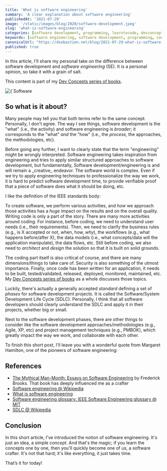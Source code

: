 ```yaml
---
title: 'What is software engineering'
summary: 'A clear explanation about software engineering'
publishedAt: '2021-07-29'
image: '/static/images/blog/2020/software-development.jpeg'
slug: 'what-is-software-engineering'
categories: [software development, programming, learntocode, devconcepts]
keywords: [software engineering, software development, programming, coding]
canonicalUrl: "https://dsebastien.net/blog/2021-07-29-what-is-software-engineering"
published: true
---
```


In this article, I'll share my personal take on the difference between software development and *software engineering* (SE). It is a personal opinion, so take it with a grain of salt.

This content is part of my <a href="https://dev-concepts.dev" rel="noopener">Dev Concepts series of books</a>.

<BlogPostCenteredContent>
  <Image
    alt={`Software development`}
    src={`/static/images/blog/2020/software-development.jpeg`}
    width={1950}
    height={1300}
    priority
  />
</BlogPostCenteredContent>

## So what is it about?

Many people may tell you that both terms refer to the same concept. Personally, I don't agree. The way I see things, software development is the "what" (i.e., the activity) and software engineering is _broader_; it corresponds to the "what" _and_ the "how" (i.e., the _process_, the approaches, the methodologies, etc).

<BlogPostNote>
  Before going any further, I want to clearly state that the term "engineering" might be wrongly interpreted. Software engineering takes inspiration from engineering and tries to apply similar structured approaches to software development, but fundamentally, Software development/engineering is and will remain a _creative_ endeavor. The software world is complex. Even if we try to apply engineering techniques to professionalize the way we work, it is hard to predict software development time, to provide verifiable proof that a piece of software does what it should be doing, etc.
</BlogPostNote>

I like the definition of the IEEE standards body:

<BlogPostQuote quote="Software engineering is the application of a systematic, disciplined, quantifiable approach to the development, operation, and maintenance of software; that is, the application of engineering to software." by="IEEE 610.12-1990">
</BlogPostQuote>

To create software, we perform various activities, and _how_ we approach those activities has a *_huge_* impact on the results and on the overall quality. Writing code is only a part of the story. There are many more activities around coding. For instance, before coding, we need to understand user needs (i.e., their requirements). Then, we need to clarify the business rules (e.g., is X accepted or not, when, how, _why_), the workflows (e.g., what happens before/after X), the data models (i.e., what concepts/data will the application manipulate), the data flows, etc. Still before coding, we also need to _architect_ and _design_ the solution so that it is built on solid grounds.

The coding part itself is also critical of course, and there are many dimensions/things to take care of. Security is also something of the utmost importance. Finally, once code has been written for an application, it needs to be built, tested/validated, released, deployed, monitored, maintained, etc. My <a href="https://dev-concepts.dev" rel="noopener">Dev Concepts series of books</a> as a whole discusses those topics.

Luckily, there's actually a generally accepted _standard_ defining a set of _phases_ for software development projects. It is called the Software/System Development Life Cycle (SDLC). Personally, I think that all software developers should clearly understand the SDLC and apply it in their projects, whether big or small.

Next to the software development phases, there are other things to consider like the software development approaches/methodologies (e.g., Agile, XP, etc) and project management techniques (e.g., PMBOK), which greatly impact the way we work, and collaborate with each other.

To finish this short post, I'll leave you with a wonderful quote from Margaret Hamilton, one of the pioneers of software engineering:

<BlogPostQuote quote="Software during the early days of this project was treated like a stepchild and not taken as seriously as other engineering disciplines, such as hardware engineering; and it was regarded as an art and as magic, not a science. I had always believed that both art and science were involved in its creation, but at that time most thought otherwise. Knowing this, I fought to bring the software legitimacy so that it (and those building it) would be given its due respect and thus I began to use the term “software engineering” to distinguish it from hardware and other kinds of engineering; yet, treat each type of engineering as part of the overall systems engineering process. When I first started using this phrase, it was considered to be quite amusing. It was an ongoing joke for a long time. They liked to kid me about my radical ideas. Software eventually and necessarily gained the same respect as any other discipline." by="Margaret Hamilton, Lead software engineer of the Apollo Project">
</BlogPostQuote>

## References

* [The Mythical Man-Month: Essays on Software Engineering](https://www.amazon.com/Mythical-Man-Month-Software-Engineering-Anniversary/dp/0201835959?tag=dsebastien00-20) by Frederick Brooks. That book has deeply influenced me as a crafter
* [Software engineering @ Wikipedia](https://en.wikipedia.org/wiki/Software_engineering)
* [What is software engineering](https://www.guru99.com/what-is-software-engineering.html)
* [Software engineering glossary: IEEE Software Engineering glossary @ MIT](http://www.mit.jyu.fi/ope/kurssit/TIES462/Materiaalit/IEEE_SoftwareEngGlossary.pdf)
* [SDLC @ Wikipedia](https://en.wikipedia.org/wiki/Systems_development_life_cycle)

## Conclusion

In this short article, I've introduced the notion of software engineering. It's just an idea, a simple *concept*. And that's the magic; if you learn the concepts one by one, then you'll quickly become one of us, a software crafter. It's not that hard; it's like everything, it just takes time.

That’s it for today!

<BlogPostSignature />
